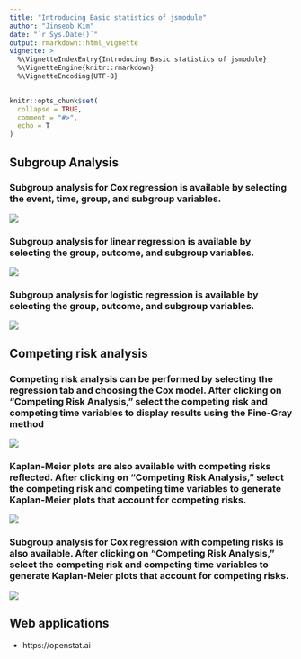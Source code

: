 ```yaml
---
title: "Introducing Basic statistics of jsmodule"
author: "Jinseob Kim"
date: "`r Sys.Date()`"
output: rmarkdown::html_vignette
vignette: >
  %\VignetteIndexEntry{Introducing Basic statistics of jsmodule}
  %\VignetteEngine{knitr::rmarkdown}
  %\VignetteEncoding{UTF-8}
---
```


```r
knitr::opts_chunk$set(
  collapse = TRUE,
  comment = "#>",
  echo = T
)
```


## Subgroup Analysis

### Subgroup analysis for Cox regression is available by selecting the event, time, group, and subgroup variables.

![](figures/subgroup_cox.png){out.width="50%"}

### Subgroup analysis for linear regression is available by selecting the group, outcome, and subgroup variables.

![](figures/subreg.png){out.width="50%"}

### Subgroup analysis for logistic regression is available by selecting the group, outcome, and subgroup variables.

![](figures/sublog.png){out.width="50%"}

## Competing risk analysis

### Competing risk analysis can be performed by selecting the regression tab and choosing the Cox model. After clicking on "Competing Risk Analysis," select the competing risk and competing time variables to display results using the Fine-Gray method

![](figures/cmprsk_cox.png){out.width="50%"}

### Kaplan-Meier plots are also available with competing risks reflected. After clicking on "Competing Risk Analysis," select the competing risk and competing time variables to generate Kaplan-Meier plots that account for competing risks. 

![](figures/cmprsk_kaplan.png){out.width="50%"}

### Subgroup analysis for Cox regression with competing risks is also available. After clicking on "Competing Risk Analysis," select the competing risk and competing time variables to generate Kaplan-Meier plots that account for competing risks. 

![](figures/cmprsk_subcox.png){out.width="50%"}

## Web applications

  - https://openstat.ai
